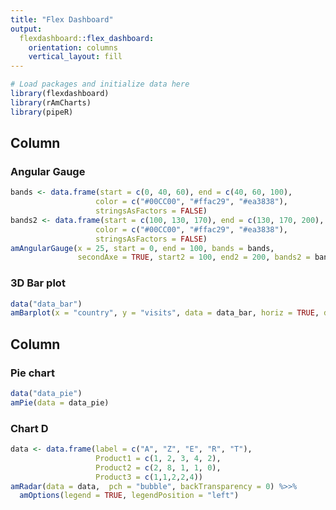---
title: "Flex Dashboard"
output: 
  flexdashboard::flex_dashboard:
    orientation: columns
    vertical_layout: fill
---

<!-- Learn more about flexdashboard at https://rstudio.github.io/flexdashboard -->


```{r setup, include=FALSE}
# Load packages and initialize data here
library(flexdashboard)
library(rAmCharts)
library(pipeR)
```

Column 
-----------------------------------------------------------------------

### Angular Gauge

```{r}
bands <- data.frame(start = c(0, 40, 60), end = c(40, 60, 100), 
                   color = c("#00CC00", "#ffac29", "#ea3838"),
                   stringsAsFactors = FALSE)
bands2 <- data.frame(start = c(100, 130, 170), end = c(130, 170, 200), 
                   color = c("#00CC00", "#ffac29", "#ea3838"),
                   stringsAsFactors = FALSE)
amAngularGauge(x = 25, start = 0, end = 100, bands = bands,
               secondAxe = TRUE, start2 = 100, end2 = 200, bands2 = bands2)
```

### 3D Bar plot

```{r}
data("data_bar")
amBarplot(x = "country", y = "visits", data = data_bar, horiz = TRUE, depth = 15)
```


Column 
-----------------------------------------------------------------------

### Pie chart

```{r}
data("data_pie")
amPie(data = data_pie)
```

### Chart D

```{r}
data <- data.frame(label = c("A", "Z", "E", "R", "T"),
                   Product1 = c(1, 2, 3, 4, 2), 
                   Product2 = c(2, 8, 1, 1, 0),
                   Product3 = c(1,1,2,2,4))
amRadar(data = data,  pch = "bubble", backTransparency = 0) %>>% 
  amOptions(legend = TRUE, legendPosition = "left")
```
